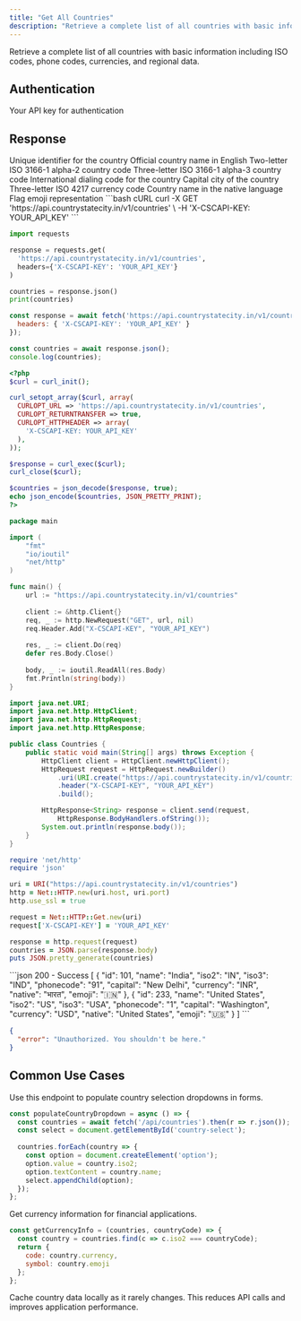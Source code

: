 ```yaml
---
title: "Get All Countries"
description: "Retrieve a complete list of all countries with basic information"
---
```


Retrieve a complete list of all countries with basic information including ISO codes, phone codes, currencies, and regional data.

## Authentication

<ParamField header="X-CSCAPI-KEY" type="string" required>
  Your API key for authentication
</ParamField>

## Response

<ResponseField name="id" type="integer">
  Unique identifier for the country
</ResponseField>

<ResponseField name="name" type="string">
  Official country name in English
</ResponseField>

<ResponseField name="iso2" type="string">
  Two-letter ISO 3166-1 alpha-2 country code
</ResponseField>

<ResponseField name="iso3" type="string">
  Three-letter ISO 3166-1 alpha-3 country code
</ResponseField>

<ResponseField name="phonecode" type="string">
  International dialing code for the country
</ResponseField>

<ResponseField name="capital" type="string">
  Capital city of the country
</ResponseField>

<ResponseField name="currency" type="string">
  Three-letter ISO 4217 currency code
</ResponseField>

<ResponseField name="native" type="string">
  Country name in the native language
</ResponseField>

<ResponseField name="emoji" type="string">
  Flag emoji representation
</ResponseField>

<RequestExample>
```bash cURL
curl -X GET 'https://api.countrystatecity.in/v1/countries' \
  -H 'X-CSCAPI-KEY: YOUR_API_KEY'
```

```python Python
import requests

response = requests.get(
  'https://api.countrystatecity.in/v1/countries',
  headers={'X-CSCAPI-KEY': 'YOUR_API_KEY'}
)

countries = response.json()
print(countries)
```

```javascript JavaScript
const response = await fetch('https://api.countrystatecity.in/v1/countries', {
  headers: { 'X-CSCAPI-KEY': 'YOUR_API_KEY' }
});

const countries = await response.json();
console.log(countries);
```

```php PHP
<?php
$curl = curl_init();

curl_setopt_array($curl, array(
  CURLOPT_URL => 'https://api.countrystatecity.in/v1/countries',
  CURLOPT_RETURNTRANSFER => true,
  CURLOPT_HTTPHEADER => array(
    'X-CSCAPI-KEY: YOUR_API_KEY'
  ),
));

$response = curl_exec($curl);
curl_close($curl);

$countries = json_decode($response, true);
echo json_encode($countries, JSON_PRETTY_PRINT);
?>
```

```go Go
package main

import (
    "fmt"
    "io/ioutil"
    "net/http"
)

func main() {
    url := "https://api.countrystatecity.in/v1/countries"
    
    client := &http.Client{}
    req, _ := http.NewRequest("GET", url, nil)
    req.Header.Add("X-CSCAPI-KEY", "YOUR_API_KEY")
    
    res, _ := client.Do(req)
    defer res.Body.Close()
    
    body, _ := ioutil.ReadAll(res.Body)
    fmt.Println(string(body))
}
```

```java Java
import java.net.URI;
import java.net.http.HttpClient;
import java.net.http.HttpRequest;
import java.net.http.HttpResponse;

public class Countries {
    public static void main(String[] args) throws Exception {
        HttpClient client = HttpClient.newHttpClient();
        HttpRequest request = HttpRequest.newBuilder()
            .uri(URI.create("https://api.countrystatecity.in/v1/countries"))
            .header("X-CSCAPI-KEY", "YOUR_API_KEY")
            .build();

        HttpResponse<String> response = client.send(request,
            HttpResponse.BodyHandlers.ofString());
        System.out.println(response.body());
    }
}
```

```ruby Ruby
require 'net/http'
require 'json'

uri = URI("https://api.countrystatecity.in/v1/countries")
http = Net::HTTP.new(uri.host, uri.port)
http.use_ssl = true

request = Net::HTTP::Get.new(uri)
request['X-CSCAPI-KEY'] = 'YOUR_API_KEY'

response = http.request(request)
countries = JSON.parse(response.body)
puts JSON.pretty_generate(countries)
```
</RequestExample>

<ResponseExample>
```json 200 - Success
[
  {
    "id": 101,
    "name": "India",
    "iso2": "IN",
    "iso3": "IND",
    "phonecode": "91",
    "capital": "New Delhi",
    "currency": "INR",
    "native": "भारत",
    "emoji": "🇮🇳"
  },
  {
    "id": 233,
    "name": "United States",
    "iso2": "US",
    "iso3": "USA",
    "phonecode": "1",
    "capital": "Washington",
    "currency": "USD",
    "native": "United States",
    "emoji": "🇺🇸"
  }
]
```

```json 401 - Unauthorized
{
  "error": "Unauthorized. You shouldn't be here."
}
```
</ResponseExample>

## Common Use Cases

<AccordionGroup>
<Accordion title="Country Selector Dropdown">
  Use this endpoint to populate country selection dropdowns in forms.
  
  ```javascript
  const populateCountryDropdown = async () => {
    const countries = await fetch('/api/countries').then(r => r.json());
    const select = document.getElementById('country-select');
    
    countries.forEach(country => {
      const option = document.createElement('option');
      option.value = country.iso2;
      option.textContent = country.name;
      select.appendChild(option);
    });
  };
  ```
</Accordion>

<Accordion title="Currency Context">
  Get currency information for financial applications.
  
  ```javascript
  const getCurrencyInfo = (countries, countryCode) => {
    const country = countries.find(c => c.iso2 === countryCode);
    return {
      code: country.currency,
      symbol: country.emoji
    };
  };
  ```
</Accordion>
</AccordionGroup>

<Tip>
Cache country data locally as it rarely changes. This reduces API calls and improves application performance.
</Tip>
